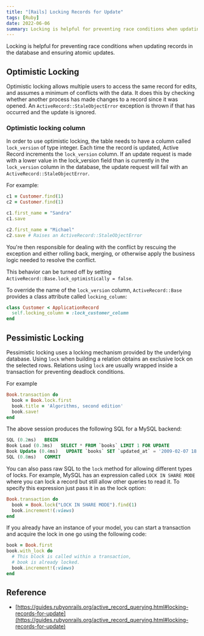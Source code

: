 ```yaml
---
title: "[Rails] Locking Records for Update"
tags: [Ruby]
date: 2022-06-06
summary: Locking is helpful for preventing race conditions when updating records in the database and ensuring atomic updates.
---
```


Locking is helpful for preventing race conditions when updating records in the database and ensuring atomic updates.

## Optimistic Locking

Optimistic locking allows multiple users to access the same record for edits,
and assumes a minimum of conflicts with the data. It does this by checking
whether another process has made changes to a record since it was opened. An
`ActiveRecord::StaleObjectError` exception is thrown if that has occurred and
the update is ignored.

### Optimistic locking column

In order to use optimistic locking, the table needs to have a column called
`lock_version` of type integer. Each time the record is updated, Active Record
increments the `lock_version` column. If an update request is made with a lower
value in the lock_version field than is currently in the `lock_version` column
in the database, the update request will fail with an
`ActiveRecord::StaleObjectError`.

For example:

```ruby
c1 = Customer.find(1)
c2 = Customer.find(1)

c1.first_name = "Sandra"
c1.save

c2.first_name = "Michael"
c2.save # Raises an ActiveRecord::StaleObjectError
```

You're then responsible for dealing with the conflict by rescuing the exception and either rolling back, merging, or otherwise apply the business logic needed to resolve the conflict.

This behavior can be turned off by setting `ActiveRecord::Base.lock_optimistically = false`.

To override the name of the `lock_version` column, `ActiveRecord::Base`
provides a class attribute called `locking_column`:

```ruby
class Customer < ApplicationRecord
  self.locking_column = :lock_customer_column
end
```

## Pessimistic Locking

Pessimistic locking uses a locking mechanism provided by the underlying
database. Using `lock` when building a relation obtains an exclusive lock on the
selected rows. Relations using `lock` are usually wrapped inside a transaction
for preventing deadlock conditions.

For example

```ruby
Book.transaction do
  book = Book.lock.first
  book.title = 'Algorithms, second edition'
  book.save!
end
```

The above session produces the following SQL for a MySQL backend:

```sql
SQL (0.2ms)   BEGIN
Book Load (0.3ms)   SELECT * FROM `books` LIMIT 1 FOR UPDATE
Book Update (0.4ms)   UPDATE `books` SET `updated_at` = '2009-02-07 18:05:56', `title` = 'Algorithms, second edition' WHERE `id` = 1
SQL (0.8ms)   COMMIT
```

You can also pass raw SQL to the `lock` method for allowing different types of
locks. For example, MySQL has an expression called `LOCK IN SHARE MODE` where
you can lock a record but still allow other queries to read it. To specify
this expression just pass it in as the lock option:

```ruby
Book.transaction do
  book = Book.lock("LOCK IN SHARE MODE").find(1)
  book.increment!(:views)
end
```

If you already have an instance of your model, you can start a transaction and acquire the lock in one go using the following code:

```ruby
book = Book.first
book.with_lock do
  # This block is called within a transaction,
  # book is already locked.
  book.increment!(:views)
end
```

## Reference

- [https://guides.rubyonrails.org/active_record_querying.html#locking-records-for-update](https://guides.rubyonrails.org/active_record_querying.html#locking-records-for-update)
